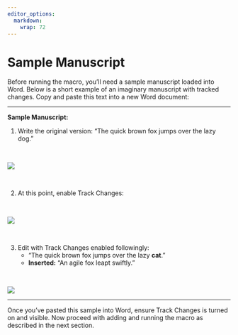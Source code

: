 ```yaml
---
editor_options: 
  markdown: 
    wrap: 72
---
```



# Sample Manuscript

Before running the macro, you’ll need a sample manuscript loaded into Word. Below is a short example of an imaginary manuscript with tracked changes. Copy and paste this text into a new Word document:

---

**Sample Manuscript:**  

1. Write the original version: "The quick brown fox jumps over the lazy dog."

\

![](original.png)

\

2. At this point, enable Track Changes:

\

![](enable_tracking.png)

\


3. Edit with Track Changes enabled followingly:  
   - "The quick brown fox jumps over the lazy **cat**."  
   - **Inserted:** "An agile fox leapt swiftly."  

\

![](example_manuscript.png)

---

Once you’ve pasted this sample into Word, ensure Track Changes is turned on and visible. Now proceed with adding and running the macro as described in the next section.
